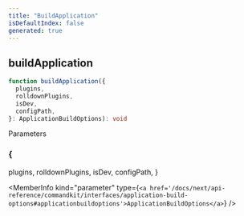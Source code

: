 ```yaml
---
title: "BuildApplication"
isDefaultIndex: false
generated: true
---
```



<!-- This file was generated from the CommandKit source. Do not modify. Instead, re-run the "docgen" script -->


## buildApplication

<GenerationInfo sourceFile="packages/commandkit/src/cli/build.ts" sourceLine="33" packageName="commandkit" />



```ts title="Signature"
function buildApplication({
  plugins,
  rolldownPlugins,
  isDev,
  configPath,
}: ApplicationBuildOptions): void
```
Parameters

### \{
  plugins,
  rolldownPlugins,
  isDev,
  configPath,
}

<MemberInfo kind="parameter" type={`<a href='/docs/next/api-reference/commandkit/interfaces/application-build-options#applicationbuildoptions'>ApplicationBuildOptions</a>`} />

